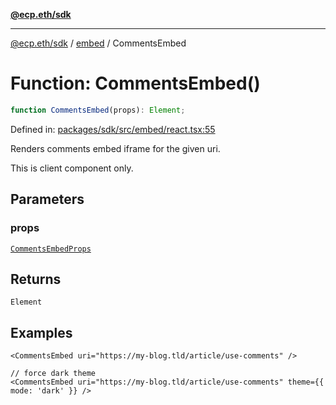 [**@ecp.eth/sdk**](../../index.mdx)

***

[@ecp.eth/sdk](/sdk-reference/index.mdx) / [embed](/sdk-reference/embed/index.mdx) / CommentsEmbed

# Function: CommentsEmbed()

```ts
function CommentsEmbed(props): Element;
```

Defined in: [packages/sdk/src/embed/react.tsx:55](https://github.com/ecp-eth/comments-monorepo/blob/main/packages/sdk/src/embed/react.tsx#L55)

Renders comments embed iframe for the given uri.

This is client component only.

## Parameters

### props

[`CommentsEmbedProps`](/sdk-reference/embed/type-aliases/CommentsEmbedProps.mdx)

## Returns

`Element`

## Examples

```tsx
<CommentsEmbed uri="https://my-blog.tld/article/use-comments" />
```

```tsx
// force dark theme
<CommentsEmbed uri="https://my-blog.tld/article/use-comments" theme={{ mode: 'dark' }} />
```
